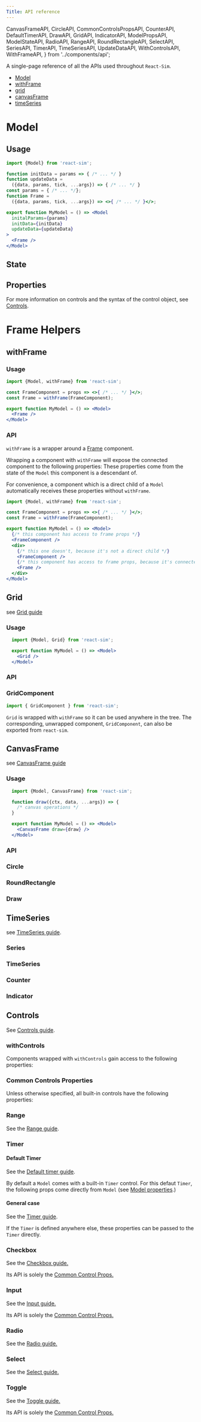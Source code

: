 ```yaml
---
Title: API reference
---
```


  CanvasFrameAPI,
  CircleAPI,
  CommonControlsPropsAPI,
  CounterAPI,
  DefaultTimerAPI,
  DrawAPI,
  GridAPI,
  IndicatorAPI,
  ModelPropsAPI,
  ModelStateAPI,
  RadioAPI,
  RangeAPI,
  RoundRectangleAPI,
  SelectAPI,
  SeriesAPI,
  TimerAPI,
  TimeSeriesAPI,
  UpdateDataAPI,
  WithControlsAPI,
  WithFrameAPI,
} from '../components/api';

A single-page reference of all the APIs used throughout `React-Sim`.

- [Model](/api#model)
- [withFrame](/api#withframe)
- [grid](/api#grid)
- [canvasFrame](/api#canvasframe)
- [timeSeries](/api#timeseries)

# Model

## Usage

```jsx
import {Model} from 'react-sim';

function initData = params => { /* ... */ }
function updateData =
  ({data, params, tick, ...args}) => { /* ... */ }
const params = { /* ... */};
function Frame =
  ({data, params, tick, ...args}) => <>{ /* ... */ }</>;

export function MyModel = () => <Model
  initalParams={params}
  initData={initData}
  updateData={updateData}
>
  <Frame />
</Model>
```

## State

<ModelStateAPI />

## Properties

<ModelPropsAPI />

For more information on controls and the syntax of the control object, see [Controls](/controls).

# Frame Helpers

## withFrame

### Usage

```jsx
import {Model, withFrame} from 'react-sim';

const FrameComponent = props => <>{ /* ... */ }</>;
const Frame = withFrame(FrameComponent);

export function MyModel = () => <Model>
  <Frame />
</Model>
```

### API

`withFrame` is a wrapper around a [Frame](/frames) component.

Wrapping a component with `withFrame` will expose the connected component to the following properties:
These properties come from the state of the `Model` this component is a descendant of.

<WithFrameAPI />

For convenience, a component which is a direct child of a `Model` automatically receives these properties without `withFrame`.

```jsx
import {Model, withFrame} from 'react-sim';

const FrameComponent = props => <>{ /* ... */ }</>;
const Frame = withFrame(FrameComponent);

export function MyModel = () => <Model>
  {/* this component has access to frame props */}
  <FrameComponent />
  <div>
    {/* this one doesn't, because it's not a direct child */}
    <FrameComponent />
    {/* this component has access to frame props, because it's connected */}
    <Frame />
  </div>
</Model>
```

## Grid

see [Grid guide](/frame-helpers/grid)

### Usage

```jsx
  import {Model, Grid} from 'react-sim';

  export function MyModel = () => <Model>
    <Grid />
  </Model>
```

### API

<GridAPI />

### GridComponent

```jsx
import { GridComponent } from 'react-sim';
```

`Grid` is wrapped with `withFrame` so it can be used anywhere in the tree. The corresponding, unwrapped component, `GridComponent`, can also be exported from `react-sim`.

## CanvasFrame

see [CanvasFrame guide](/frame-helpers/canvas-frame)

### Usage

```jsx
  import {Model, CanvasFrame} from 'react-sim';

  function draw({ctx, data, ...args}) => {
    /* canvas operations */
  }

  export function MyModel = () => <Model>
    <CanvasFrame draw={draw} />
  </Model>
```

### API

<CanvasFrameAPI />

### Circle

<CircleAPI />

### RoundRectangle

<RoundRectangleAPI />

### Draw

<DrawAPI />

## TimeSeries

see [TimeSeries guide](/frame-helpers/time-series).

### Series

<SeriesAPI />

### TimeSeries

<TimeSeriesAPI />

### Counter

<CounterAPI />

### Indicator

<IndicatorAPI />

## Controls

See [Controls guide](/controls).

### withControls

Components wrapped with `withControls` gain access to the following properties:

<WithControlsAPI />

### Common Controls Properties

Unless otherwise specified, all built-in controls have the following properties:

<CommonControlsPropsAPI />

### Range

See the [Range guide](/controls/range).

<RangeAPI />

### Timer

#### Default Timer

See the [Default timer guide](/controls/default-timer).

By default a `Model` comes with a built-in `Timer` control. For this defaut `Timer`, the following props come directly from `Model` (see [Model properties](/api/#model).)

<DefaultTimerAPI />

#### General case

See the [Timer guide](/controls/timer).

If the `Timer` is defined anywhere else, these properties can be passed to the `Timer` directly.

<TimerAPI />

### Checkbox

See the [Checkbox guide.](/controls/checkbox)

Its API is solely the [Common Control Props.](/api#common-controls-properties)

### Input

See the [Input guide.](/controls/input)

Its API is solely the [Common Control Props.](/api#common-controls-properties)

### Radio

See the [Radio guide.](/controls/radio)

<RadioAPI />

### Select

See the [Select guide.](/controls/select)

<SelectAPI />

### Toggle

See the [Toggle guide.](/controls/toggle)

Its API is solely the [Common Control Props.](/api#common-controls-properties)
